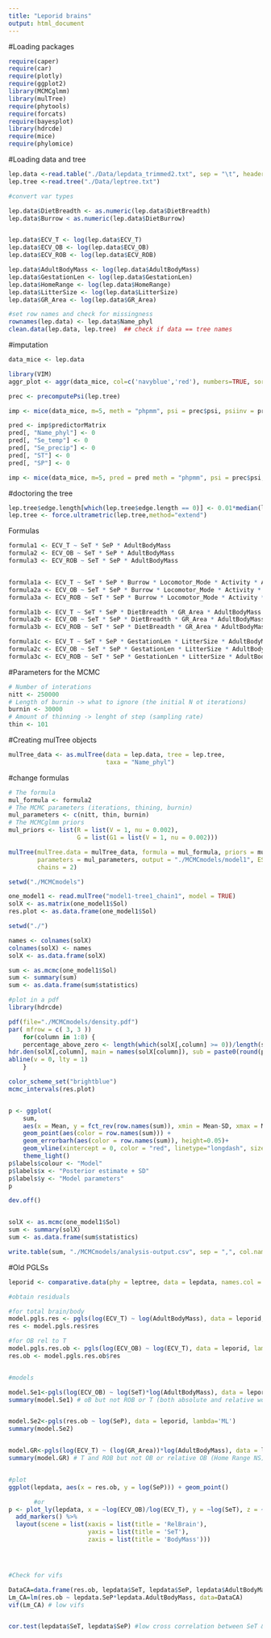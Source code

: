 ```yaml
---
title: "Leporid brains"
output: html_document
---
```



#Loading packages
```r

require(caper)
require(car)
require(plotly)
require(ggplot2)
library(MCMCglmm)
library(mulTree)
require(phytools)
require(forcats)
require(bayesplot)
library(hdrcde)
require(mice)
require(phylomice)
````


#Loading data and tree
```r

lep.data <-read.table("./Data/lepdata_trimmed2.txt", sep = "\t", header = TRUE)
lep.tree <-read.tree("./Data/leptree.txt")

#convert var types

lep.data$DietBreadth <- as.numeric(lep.data$DietBreadth)
lep.data$Burrow < as.numeric(lep.data$DietBurrow)


lep.data$ECV_T <- log(lep.data$ECV_T)
lep.data$ECV_OB <- log(lep.data$ECV_OB)
lep.data$ECV_ROB <- log(lep.data$ECV_ROB)

lep.data$AdultBodyMass <- log(lep.data$AdultBodyMass)
lep.data$GestationLen <- log(lep.data$GestationLen)
lep.data$HomeRange <- log(lep.data$HomeRange)
lep.data$LitterSize <- log(lep.data$LitterSize)
lep.data$GR_Area <- log(lep.data$GR_Area)

#set row names and check for missingness
rownames(lep.data) <- lep.data$Name_phyl
clean.data(lep.data, lep.tree)  ## check if data == tree names

```



#imputation
```r
data_mice <- lep.data

library(VIM)
aggr_plot <- aggr(data_mice, col=c('navyblue','red'), numbers=TRUE, sortVars=TRUE, labels=names(data_mice), cex.axis=.7, gap=3, ylab=c("Histogram of missing data","Pattern"))

prec <- precomputePsi(lep.tree)

imp <- mice(data_mice, m=5, meth = "phpmm", psi = prec$psi, psiinv = prec$psiinv, maxit = 2)

pred <- imp$predictorMatrix
pred[, "Name_phyl"] <- 0
pred[, "Se_temp"] <- 0
pred[, "Se_precip"] <- 0
pred[, "ST"] <- 0
pred[, "SP"] <- 0

imp <- mice(data_mice, m=5, pred = pred meth = "phpmm", psi = prec$psi, psiinv = prec$psiinv, maxit = 2)


```

#doctoring the tree
```r
lep.tree$edge.length[which(lep.tree$edge.length == 0)] <- 0.01*median(lep.tree$edge.length[-which(lep.tree$edge.length == 0)])
lep.tree <- force.ultrametric(lep.tree,method="extend")
```



Formulas
```r
formula1 <- ECV_T ~ SeT * SeP * AdultBodyMass
formula2 <- ECV_OB ~ SeT * SeP * AdultBodyMass
formula3 <- ECV_ROB ~ SeT * SeP * AdultBodyMass


formula1a <- ECV_T ~ SeT * SeP * Burrow * Locomotor_Mode * Activity * AdultBodyMass
formula2a <- ECV_OB ~ SeT * SeP * Burrow * Locomotor_Mode * Activity * AdultBodyMass
formula3a <- ECV_ROB ~ SeT * SeP * Burrow * Locomotor_Mode * Activity * AdultBodyMass

formula1b <- ECV_T ~ SeT * SeP * DietBreadth * GR_Area * AdultBodyMass
formula2b <- ECV_OB ~ SeT * SeP * DietBreadth * GR_Area * AdultBodyMass
formula3b <- ECV_ROB ~ SeT * SeP * DietBreadth * GR_Area * AdultBodyMass

formula1c <- ECV_T ~ SeT * SeP * GestationLen * LitterSize * AdultBodyMass
formula2c <- ECV_OB ~ SeT * SeP * GestationLen * LitterSize * AdultBodyMass
formula3c <- ECV_ROB ~ SeT * SeP * GestationLen * LitterSize * AdultBodyMass

```


#Parameters for the MCMC
```r
# Number of interations
nitt <- 250000
# Length of burnin -> what to ignore (the initial N ot iterations)
burnin <- 30000
# Amount of thinning -> lenght of step (sampling rate)
thin <- 101
```


#Creating mulTree objects
```r

mulTree_data <- as.mulTree(data = lep.data, tree = lep.tree,
                           taxa = "Name_phyl")
```

#change formulas
```r
# The formula
mul_formula <- formula2
# The MCMC parameters (iterations, thining, burnin)
mul_parameters <- c(nitt, thin, burnin)
# The MCMCglmm priors
mul_priors <- list(R = list(V = 1, nu = 0.002),
                   G = list(G1 = list(V = 1, nu = 0.002)))
```

```r
mulTree(mulTree.data = mulTree_data, formula = mul_formula, priors = mul_priors,
        parameters = mul_parameters, output = "./MCMCmodels/model1", ESS = 1000,
        chains = 2)
```


```r

setwd("./MCMCmodels")

one_model1 <- read.mulTree("model1-tree1_chain1", model = TRUE)
solX <- as.matrix(one_model1$Sol)
res.plot <- as.data.frame(one_model1$Sol)

setwd("./")

names <- colnames(solX)
colnames(solX) <- names
solX <- as.data.frame(solX)

sum <- as.mcmc(one_model1$Sol)
sum <- summary(sum)
sum <- as.data.frame(sum$statistics)

```

```r
#plot in a pdf
library(hdrcde)

pdf(file="./MCMCmodels/density.pdf")
par( mfrow = c( 3, 3 ))
    for(column in 1:8) {
    percentage_above_zero <- length(which(solX[,column] >= 0))/length(solX[,column])
hdr.den(solX[,column], main = names(solX[column]), sub = paste0(round(percentage_above_zero*100,2), "% above zero"))
abline(v = 0, lty = 1)  
    }

color_scheme_set("brightblue")
mcmc_intervals(res.plot)


p <- ggplot(
    sum, 
    aes(x = Mean, y = fct_rev(row.names(sum)), xmin = Mean-SD, xmax = Mean+SD)) +
    geom_point(aes(color = row.names(sum))) +
    geom_errorbarh(aes(color = row.names(sum)), height=0.05)+
    geom_vline(xintercept = 0, color = "red", linetype="longdash", size=0.5) +
    theme_light()
p$labels$colour <- "Model"
p$labels$x <- "Posterior estimate + SD"
p$labels$y <- "Model parameters"
p

dev.off()


solX <- as.mcmc(one_model1$Sol)
sum <- summary(solX)
sum <- as.data.frame(sum$statistics)

write.table(sum, "./MCMCmodels/analysis-output.csv", sep = ",", col.names = TRUE, row.names = TRUE)

```











#Old PGLSs
```r

leporid <- comparative.data(phy = leptree, data = lepdata, names.col = Name_phyl, vcv = TRUE, na.omit = FALSE, warn.dropped = TRUE)

#obtain residuals

#for total brain/body
model.pgls.res <- pgls(log(ECV_T) ~ log(AdultBodyMass), data = leporid, lambda='ML')
res <- model.pgls.res$res

#for OB rel to T
model.pgls.res.ob <- pgls(log(ECV_OB) ~ log(ECV_T), data = leporid, lambda='ML')
res.ob <- model.pgls.res.ob$res


#models

model.Se1<-pgls(log(ECV_OB) ~ log(SeT)*log(AdultBodyMass), data = leporid, lambda='ML')
summary(model.Se1) # oB but not ROB or T (both absolute and relative work here!)


model.Se2<-pgls(res.ob ~ log(SeP), data = leporid, lambda='ML')
summary(model.Se2)


model.GR<-pgls(log(ECV_T) ~ (log(GR_Area))*log(AdultBodyMass), data = leporid, lambda='ML')
summary(model.GR) # T and ROB but not OB or relative OB (Home Range NS) - I think nothing from here


#plot
ggplot(lepdata, aes(x = res.ob, y = log(SeP))) + geom_point()

       #or
p <- plot_ly(lepdata, x = ~log(ECV_OB)/log(ECV_T), y = ~log(SeT), z = ~log(AdultBodyMass), color = ~Activity, colors = c('#BF382A', '#0C4B8E')) %>%
  add_markers() %>%
  layout(scene = list(xaxis = list(title = 'RelBrain'),
                      yaxis = list(title = 'SeT'),
                      zaxis = list(title = 'BodyMass')))




#Check for vifs

DataCA=data.frame(res.ob, lepdata$SeT, lepdata$SeP, lepdata$AdultBodyMass)
Lm_CA=lm(res.ob ~ lepdata.SeP*lepdata.AdultBodyMass, data=DataCA)
vif(Lm_CA) # low vifs


cor.test(lepdata$SeT, lepdata$SeP) #low cross correlation between SeT & SeP

```
